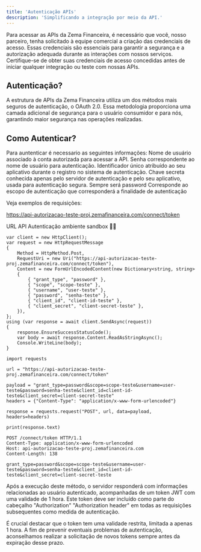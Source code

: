 ```yaml
---
title: 'Autenticação APIs'
description: 'Simplificando a integração por meio da API.'
---
```


<Note>
Para acessar as APIs da Zema Financeira, é necessário que você, nosso parceiro, tenha solicitado à equipe comercial a criação das credenciais de acesso. Essas credenciais são essenciais para garantir a segurança e a autorização adequada durante as interações com nossos serviços. Certifique-se de obter suas credenciais de acesso concedidas antes de iniciar qualquer integração ou teste com nossas APIs.
</Note>

## Autenticação?


A estrutura de APIs da Zema Financeira utiliza um dos métodos mais seguros de autenticação, o OAuth 2.0. Essa metodologia proporciona uma camada adicional de segurança para o usuário consumidor e para nós, garantindo maior segurança nas operações realizadas.

## Como Autenticar?
Para auntenticar é necessario as seguintes informações:
<Steps>
  <Step title="Usuário">
   Nome de usuário associado à conta autorizada para acessar a API.
  </Step>
  <Step title="Senha">
  Senha correspondente ao nome de usuário para autenticação.
  </Step>
  <Step title="client_id">
  Identificador único atribuído ao seu aplicativo durante o registro no sistema de autenticação.
  </Step>
  <Step title="client_secret">
   Chave secreta conhecida apenas pelo servidor de autenticação e pelo seu aplicativo, usada para autenticação segura.
  </Step>
  <Step title="grant_type">
  Sempre será password
  </Step>
  <Step title="scope">
  Corresponde ao escopo de autenticação que corresponderá a finalidade de autenticação
  </Step>
</Steps>

Veja exemplos de requisições:

<Info>https://api-autorizacao-teste-proj.zemafinanceira.com/connect/token</Info>

URL API Autenticação ambiente sandbox ☝🏽
<CodeGroup>

```Auntenticação login.cs
var client = new HttpClient();
var request = new HttpRequestMessage
{
    Method = HttpMethod.Post,
    RequestUri = new Uri("https://api-autorizacao-teste-proj.zemafinanceira.com/connect/token"),
    Content = new FormUrlEncodedContent(new Dictionary<string, string>
    {
        { "grant_type", "password" },
        { "scope", "scope-teste" },
        { "username", "user-teste" },
        { "password", "senha-teste" },
        { "client_id", "client-id-teste" },
        { "client_secret", "client-secret-teste" },
    }),
};
using (var response = await client.SendAsync(request))
{
    response.EnsureSuccessStatusCode();
    var body = await response.Content.ReadAsStringAsync();
    Console.WriteLine(body);
}
```
``` Auntenticação login.py
import requests

url = "https://api-autorizacao-teste-proj.zemafinanceira.com/connect/token"

payload = "grant_type=password&scope=scope-teste&username=user-teste&password=senha-teste&client_id=client-id-teste&client_secret=client-secret-teste"
headers = {"Content-Type": "application/x-www-form-urlencoded"}

response = requests.request("POST", url, data=payload, headers=headers)

print(response.text)
```
```Auntenticação login.http
POST /connect/token HTTP/1.1
Content-Type: application/x-www-form-urlencoded
Host: api-autorizacao-teste-proj.zemafinanceira.com
Content-Length: 138

grant_type=password&scope=scope-teste&username=user-teste&password=senha-teste&client_id=client-id-teste&client_secret=client-secret-teste
```

</CodeGroup>
Após a execução deste método, o servidor responderá com informações relacionadas ao usuário autenticado, acompanhadas de um token JWT com uma validade de 1 hora. Este token deve ser incluído como parte do cabeçalho "Authorization" "Authorization header" em todas as requisições subsequentes como medida de autenticação.

<Note>É crucial destacar que o token tem uma validade restrita, limitada a apenas 1 hora. A fim de prevenir eventuais problemas de autenticação, aconselhamos realizar a solicitação de novos tokens sempre antes da expiração desse prazo.</Note>




